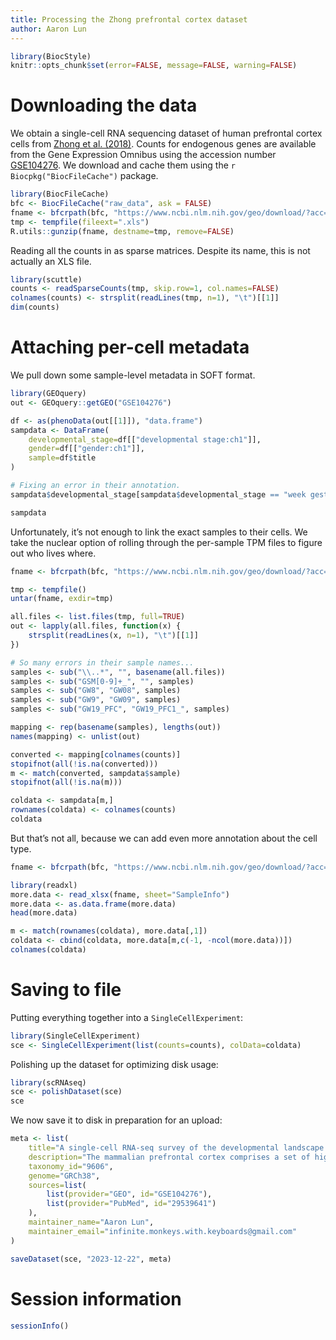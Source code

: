 ```yaml
---
title: Processing the Zhong prefrontal cortex dataset
author: Aaron Lun
---
```


```r
library(BiocStyle)
knitr::opts_chunk$set(error=FALSE, message=FALSE, warning=FALSE)
```

# Downloading the data

We obtain a single-cell RNA sequencing dataset of human prefrontal cortex cells from [Zhong et al. (2018)](https://doi.org/10.1038/nature25980).
Counts for endogenous genes are available from the Gene Expression Omnibus
using the accession number [GSE104276](https://www.ncbi.nlm.nih.gov/geo/query/acc.cgi?acc=GSE104276).
We download and cache them using the `r Biocpkg("BiocFileCache")` package.

```r
library(BiocFileCache)
bfc <- BiocFileCache("raw_data", ask = FALSE)
fname <- bfcrpath(bfc, "https://www.ncbi.nlm.nih.gov/geo/download/?acc=GSE104276&format=file&file=GSE104276%5Fall%5Fpfc%5F2394%5FUMI%5Fcount%5FNOERCC%2Exls%2Egz")
tmp <- tempfile(fileext=".xls")
R.utils::gunzip(fname, destname=tmp, remove=FALSE)
```

Reading all the counts in as sparse matrices.
Despite its name, this is not actually an XLS file.

```r
library(scuttle)
counts <- readSparseCounts(tmp, skip.row=1, col.names=FALSE)
colnames(counts) <- strsplit(readLines(tmp, n=1), "\t")[[1]]
dim(counts)
```

# Attaching per-cell metadata

We pull down some sample-level metadata in SOFT format.

```r
library(GEOquery)
out <- GEOquery::getGEO("GSE104276")

df <- as(phenoData(out[[1]]), "data.frame")
sampdata <- DataFrame(
    developmental_stage=df[["developmental stage:ch1"]],
    gender=df[["gender:ch1"]],
    sample=df$title
)

# Fixing an error in their annotation.
sampdata$developmental_stage[sampdata$developmental_stage == "week gestation"] <- "23 weeks after gestation"

sampdata
```

Unfortunately, it's not enough to link the exact samples to their cells.
We take the nuclear option of rolling through the per-sample TPM files to figure out who lives where.

```r
fname <- bfcrpath(bfc, "https://www.ncbi.nlm.nih.gov/geo/download/?acc=GSE104276&format=file")

tmp <- tempfile()
untar(fname, exdir=tmp)

all.files <- list.files(tmp, full=TRUE)
out <- lapply(all.files, function(x) {
    strsplit(readLines(x, n=1), "\t")[[1]]
})

# So many errors in their sample names...
samples <- sub("\\..*", "", basename(all.files))
samples <- sub("GSM[0-9]+_", "", samples)
samples <- sub("GW8", "GW08", samples)
samples <- sub("GW9", "GW09", samples)
samples <- sub("GW19_PFC", "GW19_PFC1_", samples)

mapping <- rep(basename(samples), lengths(out))
names(mapping) <- unlist(out)

converted <- mapping[colnames(counts)]
stopifnot(all(!is.na(converted)))
m <- match(converted, sampdata$sample)
stopifnot(all(!is.na(m)))

coldata <- sampdata[m,]
rownames(coldata) <- colnames(counts)
coldata
```

But that's not all, because we can add even more annotation about the cell type.

```r
fname <- bfcrpath(bfc, "https://www.ncbi.nlm.nih.gov/geo/download/?acc=GSE104276&format=file&file=GSE104276%5Freadme%5Fsample%5Fbarcode%2Exlsx")

library(readxl)
more.data <- read_xlsx(fname, sheet="SampleInfo")
more.data <- as.data.frame(more.data)
head(more.data)

m <- match(rownames(coldata), more.data[,1])
coldata <- cbind(coldata, more.data[m,c(-1, -ncol(more.data))])
colnames(coldata)
```

# Saving to file 

Putting everything together into a `SingleCellExperiment`:

```r
library(SingleCellExperiment)
sce <- SingleCellExperiment(list(counts=counts), colData=coldata)
```

Polishing up the dataset for optimizing disk usage:

```r
library(scRNAseq)
sce <- polishDataset(sce)
sce
```

We now save it to disk in preparation for an upload:

```r
meta <- list(
    title="A single-cell RNA-seq survey of the developmental landscape of the human prefrontal cortex",
    description="The mammalian prefrontal cortex comprises a set of highly specialized brain areas containing billions of cells and serves as the centre of the highest-order cognitive functions, such as memory, cognitive ability, decision-making and social behaviour. Although neural circuits are formed in the late stages of human embryonic development and even after birth, diverse classes of functional cells are generated and migrate to the appropriate locations earlier in development. Dysfunction of the prefrontal cortex contributes to cognitive deficits and the majority of neurodevelopmental disorders; there is therefore a need for detailed knowledge of the development of the prefrontal cortex. However, it is still difficult to identify cell types in the developing human prefrontal cortex and to distinguish their developmental features. Here we analyse more than 2,300 single cells in the developing human prefrontal cortex from gestational weeks 8 to 26 using RNA sequencing. We identify 35 subtypes of cells in six main classes and trace the developmental trajectories of these cells. Detailed analysis of neural progenitor cells highlights new marker genes and unique developmental features of intermediate progenitor cells. We also map the timeline of neurogenesis of excitatory neurons in the prefrontal cortex and detect the presence of interneuron progenitors in early developing prefrontal cortex. Moreover, we reveal the intrinsic development-dependent signals that regulate neuron generation and circuit formation using single-cell transcriptomic data analysis. Our screening and characterization approach provides a blueprint for understanding the development of the human prefrontal cortex in the early and mid-gestational stages in order to systematically dissect the cellular basis and molecular regulation of prefrontal cortex function in humans.",
    taxonomy_id="9606",
    genome="GRCh38",
    sources=list(
        list(provider="GEO", id="GSE104276"),
        list(provider="PubMed", id="29539641")
    ),
    maintainer_name="Aaron Lun",
    maintainer_email="infinite.monkeys.with.keyboards@gmail.com"
)

saveDataset(sce, "2023-12-22", meta)
```

# Session information {-}

```r
sessionInfo()
```
